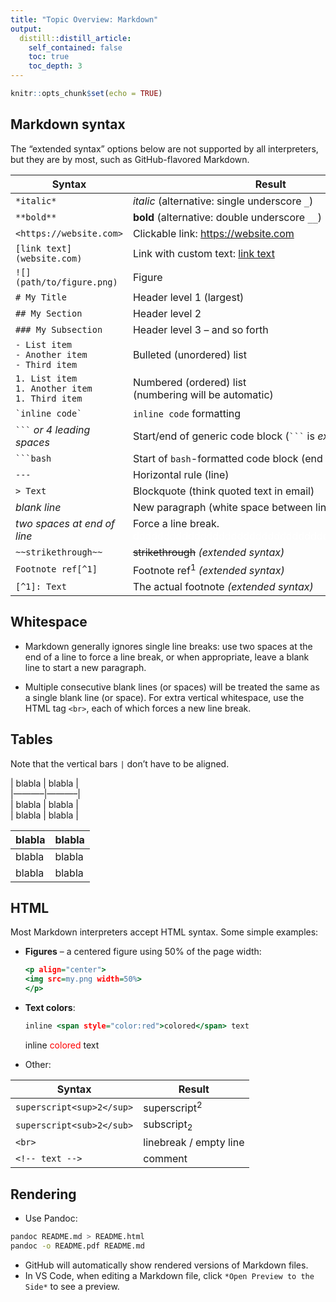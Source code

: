 ```yaml
---
title: "Topic Overview: Markdown"
output:
  distill::distill_article:
    self_contained: false
    toc: true
    toc_depth: 3
---
```


```r
knitr::opts_chunk$set(echo = TRUE)
```

## Markdown syntax

The "extended syntax" options below are not supported by all interpreters, but they are by most, such as GitHub-flavored Markdown.

+------------------------------------------------------------+-----------------------------------------------------------------------------------------------+
| Syntax                                                     | Result                                                                                        |
+============================================================+===============================================================================================+
| `*italic*`                                                 | *italic* (alternative: single underscore `_`)                                                 |
+------------------------------------------------------------+-----------------------------------------------------------------------------------------------+
| `**bold**`                                                 | **bold** (alternative: double underscore `__`)                                                |
+------------------------------------------------------------+-----------------------------------------------------------------------------------------------+
| `<https://website.com>`                                    | Clickable link: <https://website.com>                                                         |
+------------------------------------------------------------+-----------------------------------------------------------------------------------------------+
| `[link text](website.com)`                                 | Link with custom text: [link text](https://website.com)                                       |
+------------------------------------------------------------+-----------------------------------------------------------------------------------------------+
| `![](path/to/figure.png)`                                  | Figure                                                                                        |
+------------------------------------------------------------+-----------------------------------------------------------------------------------------------+
| `# My Title`                                               | Header level 1 (largest)                                                                      |
+------------------------------------------------------------+-----------------------------------------------------------------------------------------------+
| `## My Section`                                            | Header level 2                                                                                |
+------------------------------------------------------------+-----------------------------------------------------------------------------------------------+
| `### My Subsection`                                        | Header level 3 -- and so forth                                                                |
+------------------------------------------------------------+-----------------------------------------------------------------------------------------------+
| `- List item` <br> `- Another item` <br> `- Third item`    | Bulleted (unordered) list                                                                     |
+------------------------------------------------------------+-----------------------------------------------------------------------------------------------+
| `1. List item` <br> `1. Another item` <br> `1. Third item` | Numbered (ordered) list <br> (numbering will be automatic)                                    |
+------------------------------------------------------------+-----------------------------------------------------------------------------------------------+
| `` `inline code` ``                                        | `inline code` formatting                                                                      |
+------------------------------------------------------------+-----------------------------------------------------------------------------------------------+
| ```` ``` ```` *or 4 leading spaces*                        | Start/end of generic code block (```` ``` ```` is *extended syntax*)                          |
+------------------------------------------------------------+-----------------------------------------------------------------------------------------------+
| ```` ```bash ````                                          | Start of `bash`-formatted code block (end with ```` ``` ````)                                 |
+------------------------------------------------------------+-----------------------------------------------------------------------------------------------+
| `---`                                                      | Horizontal rule (line)                                                                        |
+------------------------------------------------------------+-----------------------------------------------------------------------------------------------+
| `> Text`                                                   | Blockquote (think quoted text in email)                                                       |
+------------------------------------------------------------+-----------------------------------------------------------------------------------------------+
| *blank line*                                               | New paragraph (white space between lines)                                                     |
+------------------------------------------------------------+-----------------------------------------------------------------------------------------------+
| *two spaces at end of line*                                | Force a line break. <br> [ddddddddddddddddddddddddddddddddddddddddddddd]{style="color:white"} |
+------------------------------------------------------------+-----------------------------------------------------------------------------------------------+
| `~~strikethrough~~`                                        | ~~strikethrough~~ *(extended syntax)*                                                         |
+------------------------------------------------------------+-----------------------------------------------------------------------------------------------+
| `Footnote ref[^1]`                                         | Footnote ref<sup>1</sup> *(extended syntax)*                                                  |
+------------------------------------------------------------+-----------------------------------------------------------------------------------------------+
| `[^1]: Text`                                               | The actual footnote *(extended syntax)*                                                       |
+------------------------------------------------------------+-----------------------------------------------------------------------------------------------+

## Whitespace

-   Markdown generally ignores single line breaks: use two spaces at the end of a line to force a line break, or when appropriate, leave a blank line to start a new paragraph.

-   Multiple consecutive blank lines (or spaces) will be treated the same as a single blank line (or space). For extra vertical whitespace, use the HTML tag `<br>`, each of which forces a new line break.

## Tables

Note that the vertical bars `|` don't have to be aligned.

\| blabla \| blabla \| <br> \|-----------\|-----------\|\
\| blabla \| blabla \|\
\| blabla \| blabla \|

| blabla | blabla |
|--------|--------|
| blabla | blabla |
| blabla | blabla |

## HTML

Most Markdown interpreters accept HTML syntax. Some simple examples:

-   **Figures** -- a centered figure using 50% of the page width:

    ``` .html
    <p align="center">
    <img src=my.png width=50%>
    </p>
    ```

-   **Text colors**:

    ``` .html
    inline <span style="color:red">colored</span> text
    ```

    inline [colored]{style="color:red"} text

-   Other:

| Syntax                    | Result                  |
|---------------------------|-------------------------|
| `superscript<sup>2</sup>` | superscript<sup>2</sup> |
| `superscript<sub>2</sub>` | subscript<sub>2</sub>   |
| `<br>`                    | linebreak / empty line  |
| `<!-- text -->`           | comment                 |

## Rendering

-   Use Pandoc:

``` .sh
pandoc README.md > README.html
pandoc -o README.pdf README.md
```

-   GitHub will automatically show rendered versions of Markdown files.
-   In VS Code, when editing a Markdown file, click `*Open Preview to the Side*` to see a preview.
